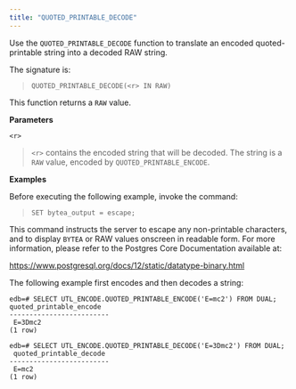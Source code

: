 ```yaml
---
title: "QUOTED_PRINTABLE_DECODE"
---
```


Use the `QUOTED_PRINTABLE_DECODE` function to translate an encoded quoted-printable string into a decoded RAW string.

The signature is:

> `QUOTED_PRINTABLE_DECODE(<r> IN RAW)`

This function returns a `RAW` value.

**Parameters**

`<r>`

> `<r>` contains the encoded string that will be decoded. The string is a `RAW` value, encoded by `QUOTED_PRINTABLE_ENCODE`.

**Examples**

Before executing the following example, invoke the command:

> `SET bytea_output = escape;`

This command instructs the server to escape any non-printable characters, and to display `BYTEA` or RAW values onscreen in readable form. For more information, please refer to the Postgres Core Documentation available at:

<https://www.postgresql.org/docs/12/static/datatype-binary.html>

The following example first encodes and then decodes a string:

```text
edb=# SELECT UTL_ENCODE.QUOTED_PRINTABLE_ENCODE('E=mc2') FROM DUAL;  quoted_printable_encode
-------------------------
 E=3Dmc2
(1 row)

edb=# SELECT UTL_ENCODE.QUOTED_PRINTABLE_DECODE('E=3Dmc2') FROM DUAL;
 quoted_printable_decode
-------------------------
 E=mc2
(1 row)
```
